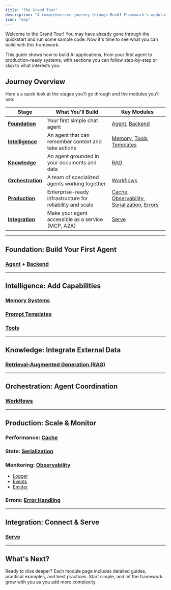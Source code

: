 ```yaml
---
title: "The Grand Tour"
description: "A comprehensive journey through BeeAI Framework's modular architecture"
icon: "map"
---
```


Welcome to the Grand Tour! You may have already gone through the quickstart and run some sample code. Now it's time to see what you can build with this framework.

This guide shows how to build AI applications, from your first agent to production-ready systems, with sections you can follow step-by-step or skip to what interests you.

## Journey Overview

Here's a quick look at the stages you'll go through and the modules you'll use:

| Stage | What You'll Build | Key Modules |
|-------|------------------|-------------|
| **[Foundation](#foundation)** | Your first simple chat agent | [Agent](https://framework.beeai.dev/modules/agents), [Backend](https://framework.beeai.dev/modules/backend) |
| **[Intelligence](#intelligence)** | An agent that can remember context and take actions | [Memory](https://framework.beeai.dev/modules/memory), [Tools](https://framework.beeai.dev/modules/tools), [Templates](https://framework.beeai.dev/modules/templates) |
| **[Knowledge](#knowledge)** | An agent grounded in your documents and data | [RAG](https://framework.beeai.dev/modules/rag) |
| **[Orchestration](#orchestration)** | A team of specialized agents working together | [Workflows](https://framework.beeai.dev/modules/workflows) |
| **[Production](#production)** | Enterprise-ready infrastructure for reliability and scale | [Cache](https://framework.beeai.dev/modules/cache), [Observability](https://framework.beeai.dev/modules/observability), [Serialization](https://framework.beeai.dev/modules/serialization), [Errors](https://framework.beeai.dev/modules/errors) |
| **[Integration](#integration)** | Make your agent accessible as a service (MCP, A2A) | [Serve](https://framework.beeai.dev/modules/serve) |

---

## Foundation: Build Your First Agent

### [Agent](https://framework.beeai.dev/modules/agents) + [Backend](https://framework.beeai.dev/modules/backend)

---

## Intelligence: Add Capabilities

### [Memory Systems](https://framework.beeai.dev/modules/memory)

### [Prompt Templates](https://framework.beeai.dev/modules/templates)

### [Tools](https://framework.beeai.dev/modules/tools)

---

## Knowledge: Integrate External Data

### [Retrieval-Augmented Generation (RAG)](https://framework.beeai.dev/modules/rag)

---

## Orchestration: Agent Coordination

### [Workflows](https://framework.beeai.dev/modules/workflows)

---

## Production: Scale & Monitor

### Performance: [Cache](https://framework.beeai.dev/modules/cache)

### State: [Serialization](https://framework.beeai.dev/modules/serialization)

### Monitoring: [Observability](https://framework.beeai.dev/modules/observability)

- [Logger](https://framework.beeai.dev/modules/logger)
- [Events](https://framework.beeai.dev/modules/events)
- [Emitter](https://framework.beeai.dev/modules/emitter)

### Errors: [Error Handling](https://framework.beeai.dev/modules/errors)

---

## Integration: Connect & Serve

### [Serve](https://framework.beeai.dev/modules/serve)

---

## What's Next?

Ready to dive deeper? Each module page includes detailed guides, practical examples, and best practices. Start simple, and let the framework grow with you as you add more complexity.

